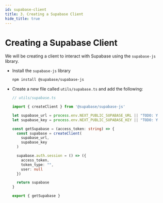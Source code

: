 ```yaml
---
id: supabase-client
title: 3. Creating a Supabase Client
hide_title: true
---
```


<!-- COPY DOCS -->
<!-- ./thirdpartyemailpassword/supabase-intergration/supabase-client.mdx -->

# Creating a Supabase Client

We will be creating a client to interact with Supabase using the `supabase-js` library.

- Install the `supabase-js` library

    ```bash
    npm install @supabase/supabase-js
    ```

- Create a new file called `utils/supabase.ts` and add the following:

    ```ts
    // utils/supabase.ts

    import { createClient } from '@supabase/supabase-js'

    let supabase_url = process.env.NEXT_PUBLIC_SUPABASE_URL || "TODO: Your Supabase URL"
    let supabase_key = process.env.NEXT_PUBLIC_SUPABASE_KEY || "TODO: Your Supabase Key"

    const getSupabase = (access_token: string) => {
      const supabase = createClient(
        supabase_url,
        supabase_key
      )

      supabase.auth.session = () => ({
        access_token,
        token_type: "",
        user: null
      })

      return supabase
    }

    export { getSupabase }
    ```
